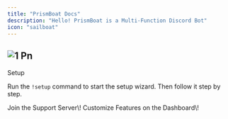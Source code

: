```yaml
---
title: "PrismBoat Docs"
description: "Hello! PrismBoat is a Multi-Function Discord Bot"
icon: "sailboat"
---
```


## ![1 Pn](/images/1.png)

Setup

Run the `!setup` command to start the setup wizard. Then follow it step by step.

<CardGroup cols="2">
  <Card title="Join the Support Server!" icon="stars" iconType="solid" color="#396cc9" href="https://discord.prismboat.com/">
    Join the Support Server\!
  </Card>
  <Card title="Check out the Dashboard!" icon="palette" iconType="solid" color="#396cc9" href="https://bot.prismboat.com/">
    Customize Features on the Dashboard\!
  </Card>
</CardGroup>